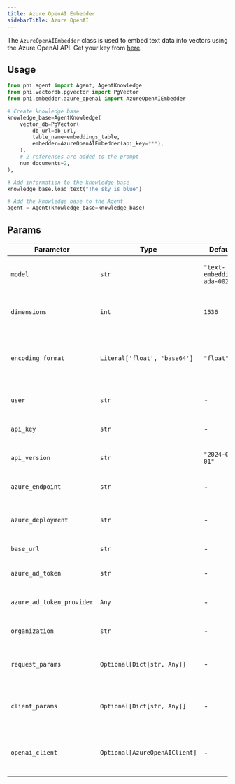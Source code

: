 ```yaml
---
title: Azure OpenAI Embedder
sidebarTitle: Azure OpenAI
---
```


The `AzureOpenAIEmbedder` class is used to embed text data into vectors using the Azure OpenAI API. Get your key from [here](https://ai.azure.com/).

## Usage

```python
from phi.agent import Agent, AgentKnowledge
from phi.vectordb.pgvector import PgVector
from phi.embedder.azure_openai import AzureOpenAIEmbedder

# Create knowledge base
knowledge_base=AgentKnowledge(
    vector_db=PgVector(
        db_url=db_url,
        table_name=embeddings_table,
        embedder=AzureOpenAIEmbedder(api_key=***),
    ),
    # 2 references are added to the prompt
    num_documents=2,
),

# Add information to the knowledge base
knowledge_base.load_text("The sky is blue")

# Add the knowledge base to the Agent
agent = Agent(knowledge_base=knowledge_base)
```

## Params

| Parameter | Type | Default | Description |
|-----------|------|---------|-------------|
| `model` | `str` | `"text-embedding-ada-002"` | The name of the model used for generating embeddings. |
| `dimensions` | `int` | `1536` | The dimensionality of the embeddings generated by the model. |
| `encoding_format` | `Literal['float', 'base64']` | `"float"` | The format in which the embeddings are encoded. Options are "float" or "base64". |
| `user` | `str` | - | The user associated with the API request. |
| `api_key` | `str` | - | The API key used for authenticating requests. |
| `api_version` | `str` | `"2024-02-01"` | The version of the API to use for the requests. |
| `azure_endpoint` | `str` | - | The Azure endpoint for the API requests. |
| `azure_deployment` | `str` | - | The Azure deployment name for the API requests. |
| `base_url` | `str` | - | The base URL for the API endpoint. |
| `azure_ad_token` | `str` | - | The Azure Active Directory token for authentication. |
| `azure_ad_token_provider` | `Any` | - | The provider for obtaining the Azure AD token. |
| `organization` | `str` | - | The organization associated with the API request. |
| `request_params` | `Optional[Dict[str, Any]]` | - | Additional parameters to include in the API request. Optional. |
| `client_params` | `Optional[Dict[str, Any]]` | - | Additional parameters for configuring the API client. Optional. |
| `openai_client` | `Optional[AzureOpenAIClient]` | - | An instance of the AzureOpenAIClient to use for making API requests. Optional. |
